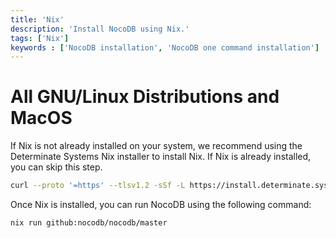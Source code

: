 ```yaml
---
title: 'Nix'
description: 'Install NocoDB using Nix.'
tags: ['Nix']
keywords : ['NocoDB installation', 'NocoDB one command installation']
---
```


# All  GNU/Linux Distributions and MacOS

If Nix is not already installed on your system, we recommend using the
Determinate Systems Nix installer to install Nix. If Nix is already installed,
you can skip this step.

```bash
curl --proto '=https' --tlsv1.2 -sSf -L https://install.determinate.systems/nix | sh -s -- install
```

Once Nix is installed, you can run NocoDB using the following command:
```bash 
nix run github:nocodb/nocodb/master
```

